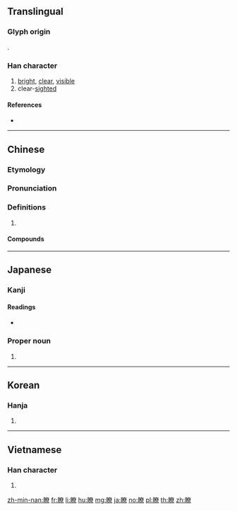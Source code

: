 {{character info/new}}
{{also|了}}
==Translingual==

===Glyph origin===
{{Han etym}}
{{Han compound|目|尞|c1=s|c2=p|t1=eye|ls=psc}}.

===Han character===
{{Han char|rn=109|rad=目|as=12|sn=17|four=64096|canj=BUKCF|ids=⿰目尞}}

# [[bright]], [[clear]], [[visible]]
# clear-[[sight]]ed

====References====
* {{Han ref|kx=0817.260|dkj=23697|dj=1230.070|hdz=42512.170|uh=77AD|ud=30637|bh=C141|bd=49473}}

----

==Chinese==
{{zh-forms}}

===Etymology===
{{theaji|lió}}

===Pronunciation===
{{zh-pron
|m=liǎo
|c=liu4,liu5
|mn=liáu/liâu/lió
|mc=y
|oc=y
|cat=
}}

===Definitions===
{{zh-hanzi}}

# {{rfdef|zh}}

====Compounds====
{{zh-der|一目瞭然|眼花瞭亂|瞭然|明瞭|瞭若指掌|瞭如指掌|瞭高兒|瞭解|瞭望|瞭亮|瞭望山|瞭望臺|簡單明瞭|踅門瞭戶}}

----

==Japanese==

===Kanji===
{{ja-kanji|grade=|rs=目12}}

====Readings====
* {{ja-readings|kanon=[[りょう]] (ryō)|goon=[[りょう]] (ryō)|kun=[[あきらか]] (akiraka)|nanori=}}

===Proper noun===
{{ja-pos|りょう|proper}}

# {{given name|male|lang=ja|sort=りょう}}

----

==Korean==

===Hanja===
{{ko-hanja|hangeul=[[료]]>[[요]]|eumhun=|rv=ryo>yo|mr=ryo>yo|y=lyo>yo}}

# {{defn|lang=ko|sort=目12}}

----

==Vietnamese==

===Han character===
{{vi-hantu|[[lẹo]], [[liêu]], [[lẽo]], [[liễu]], [[liệu]]|rs=目12}}

# {{defn|lang=vi|sort=目12}}

[[zh-min-nan:瞭]]
[[fr:瞭]]
[[li:瞭]]
[[hu:瞭]]
[[mg:瞭]]
[[ja:瞭]]
[[no:瞭]]
[[pl:瞭]]
[[th:瞭]]
[[zh:瞭]]